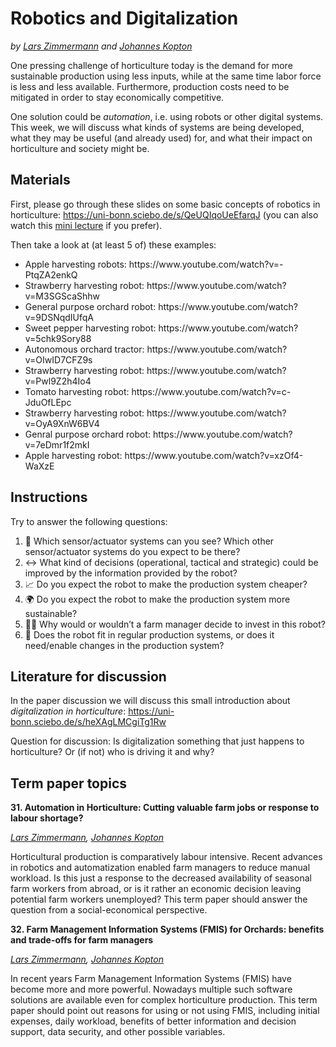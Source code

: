 # Robotics and Digitalization
*by [Lars Zimmermann](http://www.hortibonn.de/author/lars-zimmermann/) and [Johannes Kopton](http://www.hortibonn.de/author/johannes-kopton/)*

<!--***still to be updated for 2023/24***-->

One pressing challenge of horticulture today is the demand for more sustainable production using less inputs, while at the same time labor force is less and less available. Furthermore, production costs need to be mitigated in order to stay economically competitive.

One solution could be *automation*, i.e. using robots or other digital systems. This week, we will discuss what kinds of systems are being developed, what they may be useful (and already used) for, and what their impact on horticulture and society might be.

<!-- It seems that robotics, artificial intelligence, and digitalization are now discussed for everything. And that is true for horticulture as well. In the topic this week we will discuss not only the meaning of robotics and digitalization, but we will also discuss how it will affect horticultural production in the future. The aim is to come to a SWOT analysis of strengths, weaknesses, opportunities, and threats of new technological development -->

## Materials

First, please go through these slides on some basic concepts of robotics in horticulture: [https://uni-bonn.sciebo.de/s/QeUQIqoUeEfarqJ](https://uni-bonn.sciebo.de/s/QeUQIqoUeEfarqJ) (you can also watch this [mini lecture](https://drive.google.com/file/d/1gbIQ0PUpDOX4VhMAqpZBPd6k9CMPmdgY/view?usp=share_link) if you prefer).

Then take a look at (at least 5 of) these examples:

* Apple harvesting robots: https://www.youtube.com/watch?v=-PtqZA2enkQ
* Strawberry harvesting robot: https://www.youtube.com/watch?v=M3SGScaShhw
* General purpose orchard robot: https://www.youtube.com/watch?v=9DSNqdIUfqA
* Sweet pepper harvesting robot: https://www.youtube.com/watch?v=5chk9Sory88
* Autonomous orchard tractor: https://www.youtube.com/watch?v=OIwID7CFZ9s
* Strawberry harvesting robot: https://www.youtube.com/watch?v=Pwl9Z2h4Io4
* Tomato harvesting robot: https://www.youtube.com/watch?v=c-JduOfLEpc
* Strawberry harvesting robot: https://www.youtube.com/watch?v=OyA9XnW6BV4
* Genral purpose orchard robot: https://www.youtube.com/watch?v=7eDmr1f2mkI
* Apple harvesting robot: https://www.youtube.com/watch?v=xzOf4-WaXzE

## Instructions
Try to answer the following questions:

1. 🦾 Which sensor/actuator systems can you see? Which other sensor/actuator systems do you expect to be there?
2. ↔️ What kind of decisions (operational, tactical and strategic) could be improved by the information provided by the robot?
3. 📈 Do you expect the robot to make the production system cheaper?
4. 🌍️ Do you expect the robot to make the production system more sustainable?
5. 🧑🌾 Why would or wouldn't a farm manager decide to invest in this robot?
6. 🌳 Does the robot fit in regular production systems, or does it need/enable changes in the production system?

## Literature for discussion

In the paper discussion we will discuss this small introduction about _digitalization in horticulture_: [https://uni-bonn.sciebo.de/s/heXAgLMCgiTg1Rw](https://uni-bonn.sciebo.de/s/heXAgLMCgiTg1Rw)

Question for discussion: Is digitalization something that just happens to horticulture? Or (if not) who is driving it and why?

## Term paper topics

**31. Automation in Horticulture: Cutting valuable farm jobs or response to labour shortage?**

*[Lars Zimmermann](http://www.hortibonn.de/author/lars-zimmermann/), [Johannes Kopton](http://www.hortibonn.de/author/johannes-kopton/)*

Horticultural production is comparatively labour intensive. Recent advances in robotics and automatization enabled farm managers to reduce manual workload. Is this just a response to the decreased availability of seasonal farm workers from abroad, or is it rather an economic decision leaving potential farm workers unemployed? This term paper should answer the question from a social-economical perspective.

**32. Farm Management Information Systems (FMIS) for Orchards: benefits and trade-offs for farm managers**

*[Lars Zimmermann](http://www.hortibonn.de/author/lars-zimmermann/), [Johannes Kopton](http://www.hortibonn.de/author/johannes-kopton/)*

In recent years Farm Management Information Systems (FMIS) have become more and more powerful. Nowadays multiple such software solutions are available even for complex horticulture production. This term paper should point out reasons for using or not using FMIS, including initial expenses, daily workload, benefits of better information and decision support, data security, and other possible variables.
